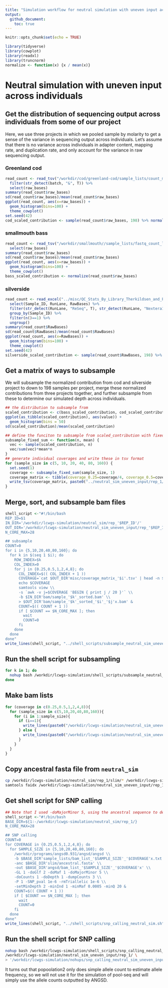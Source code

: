 ```yaml
---
title: "Simulation workflow for neutral simulation with uneven input across individuals"
output: 
  github_document: 
    toc: true
---
```


```r
knitr::opts_chunk$set(echo = TRUE)
```

```r
library(tidyverse)
library(cowplot)
library(readxl)
library(truncnorm)
normalize <- function(x) {x / mean(x)}
```

# Neutral simulation with uneven input across individuals

## Get the distribution of sequencing output across individuals from some of our project

Here, we use three projects in which we pooled sample by molarity to get a sense of the variance in sequencing output across individuals. Let's assume that there is no variance across individuals in adapter content, mapping rate, and duplication rate, and only account for the variance in raw sequencing output. 

### Greenland cod

```r
read_count <- read_tsv("/workdir/cod/greenland-cod/sample_lists/count_merged.tsv") %>%
  filter(str_detect(batch, "&", T)) %>%
  select(raw_bases)
summary(read_count$raw_bases)
sd(read_count$raw_bases)/mean(read_count$raw_bases)
ggplot(read_count, aes(x=raw_bases)) +
  geom_histogram(bins=100) +
  theme_cowplot()
set.seed(42)
cod_scaled_contribution <- sample(read_count$raw_bases, 198) %>% normalize()
```

### smallmouth bass

```r
read_count <- read_tsv("/workdir/smallmouth//sample_lists/fastq_count_lane_1_nextera.tsv") %>%
  select(raw_bases)
summary(read_count$raw_bases)
sd(read_count$raw_bases)/mean(read_count$raw_bases)
ggplot(read_count, aes(x=raw_bases)) +
  geom_histogram(bins=100) +
  theme_cowplot()
bass_scaled_contribution <- normalize(read_count$raw_bases)
```

### silverside

```r
read_count <- read_excel("../misc/QC_Stats_By_Library_Therkildsen_and_Palumbi.xlsx", sheet = 2) %>%
  select(Sample_ID, RunLane, RawBases) %>%
  filter(str_detect(RunLane, "ReSeq", T), str_detect(RunLane, "Nextera1", T)) %>%
  group_by(Sample_ID) %>% 
  filter(n()==1) %>%
  ungroup()
summary(read_count$RawBases)
sd(read_count$RawBases)/mean(read_count$RawBases)
ggplot(read_count, aes(x=RawBases)) +
  geom_histogram(bins=100) +
  theme_cowplot()
set.seed(42)
silverside_scaled_contribution <- sample(read_count$RawBases, 198) %>% normalize()
```

## Get a matrix of ways to subsample

We will subsample the normalized contribution from cod and silverside project to down to 198 samples per project, merge these normalized contributions from three projects together, and further subsample from these to determine our simulated depth across individuals.

```r
## the distribution to subsample from
scaled_contribution <- c(bass_scaled_contribution, cod_scaled_contribution, silverside_scaled_contribution)
ggplot(as_tibble(scaled_contribution), aes(value)) +
  geom_histogram(bins = 50)
sd(scaled_contribution)/mean(scaled_contribution)
```

```r
## define the funciton to subsample from scaled_contribution with fixed sum
subsample_fixed_sum <- function(n, mean) {
  vec <- sample(scaled_contribution, n)
  vec/sum(vec)*mean*n
}
## generate individual coverages and write these in tsv format
for (sample_size in c(5, 10, 20, 40, 80, 160)) {
  set.seed(1)
  coverage <- subsample_fixed_sum(sample_size, 1)
  coverage_matrix <- tibble(coverage_0.25=coverage/4, coverage_0.5=coverage/2, coverage_1=coverage, coverage_2=coverage*2, coverage_4=coverage*4, coverage_8=coverage*8)
  write_tsv(coverage_matrix, paste0("../neutral_sim_uneven_input/rep_1/misc/coverage_matrix_", sample_size, ".tsv"), col_names = F)
}
```

## Merge, sort, and subsample bam files

```r
shell_script <-"#!/bin/bash
REP_ID=$1
IN_DIR='/workdir/lcwgs-simulation/neutral_sim/rep_'$REP_ID'/'
OUT_DIR='/workdir/lcwgs-simulation/neutral_sim_uneven_input/rep_'$REP_ID'/'
N_CORE_MAX=28

## subsample
COUNT=0
for i in {5,10,20,40,80,160}; do
  for k in $(seq 1 $i); do
    ROW_INDEX=$k
    COL_INDEX=0
    for j in {0.25,0.5,1,2,4,8}; do
      COL_INDEX=$(( COL_INDEX + 1 ))
      COVERAGE=`cat $OUT_DIR'misc/coverage_matrix_'$i'.tsv' | head -n $ROW_INDEX | tail -n 1 | cut -f $COL_INDEX`
      echo $COVERAGE
      samtools view \\
      -s `awk -v j=$COVERAGE 'BEGIN { print j / 20 }'` \\
      -b $IN_DIR'bam/sample_'$k'_sorted.bam' \\
      > $OUT_DIR'bam/sample_'$k'_sorted_'$i'_'$j'x.bam' &
      COUNT=$(( COUNT + 1 ))
      if [ $COUNT == $N_CORE_MAX ]; then
        wait
        COUNT=0
      fi
    done
  done
done"
write_lines(shell_script, "../shell_scripts/subsample_neutral_sim_uneven_input.sh")
```

## Run the shell script for subsampling

```bash
for k in 1; do
  nohup bash /workdir/lcwgs-simulation/shell_scripts/subsample_neutral_sim_uneven_input.sh $k > '/workdir/lcwgs-simulation/nohups/subsample_neutral_sim_uneven_input_'$k'.nohup' &
done
```

## Make bam lists

```r
for (coverage in c(0.25,0.5,1,2,4,8)){
  for (sample_size in c(5,10,20,40,80,160)){
    for (i in 1:sample_size){
      if (i==1){
        write_lines(paste0("/workdir/lcwgs-simulation/neutral_sim_uneven_input/rep_1/bam/sample_", i, "_sorted_", sample_size, "_", coverage, "x.bam"), paste0("../neutral_sim_uneven_input/rep_1/sample_lists/bam_list_", sample_size, "_", coverage, "x.txt"))
      } else {
        write_lines(paste0("/workdir/lcwgs-simulation/neutral_sim_uneven_input/rep_1/bam/sample_", i, "_sorted_", sample_size, "_", coverage, "x.bam"), paste0("../neutral_sim_uneven_input/rep_1/sample_lists/bam_list_", sample_size, "_", coverage, "x.txt"), append = T)
      }
    }
  }
}
```

## Copy ancestral fasta file from `neutral_sim`

```bash
cp /workdir/lcwgs-simulation/neutral_sim/rep_1/slim/* /workdir/lcwgs-simulation/neutral_sim_uneven_input/rep_1/slim/
samtools faidx /workdir/lcwgs-simulation/neutral_sim_uneven_input/rep_1/slim/ancestral.fasta
```

## Get shell script for SNP calling

```r
## Note that I used -doMajorMinor 5, using the ancestral sequence to determine major and minor alleles
shell_script <-"#!/bin/bash
BASE_DIR=${1:-/workdir/lcwgs-simulation/neutral_sim/rep_1/}
N_CORE_MAX=28

## SNP calling
COUNT=0
for COVERAGE in {0.25,0.5,1,2,4,8}; do
  for SAMPLE_SIZE in {5,10,20,40,80,160}; do
    /workdir/programs/angsd0.931/angsd/angsd \\
    -b $BASE_DIR'sample_lists/bam_list_'$SAMPLE_SIZE'_'$COVERAGE'x.txt' \\
    -anc $BASE_DIR'slim/ancestral.fasta' \\
    -out $BASE_DIR'angsd/bam_list_'$SAMPLE_SIZE'_'$COVERAGE'x' \\
    -GL 1 -doGlf 2 -doMaf 1 -doMajorMinor 5 \\
    -doCounts 1 -doDepth 1 -dumpCounts 3 \\
    -P 1 -SNP_pval 1e-6 -rmTriallelic 1e-6 \\
    -setMinDepth 2 -minInd 1 -minMaf 0.0005 -minQ 20 &
    COUNT=$(( COUNT + 1 ))
    if [ $COUNT == $N_CORE_MAX ]; then
      wait
      COUNT=0
    fi
  done
done"
write_lines(shell_script, "../shell_scripts/snp_calling_neutral_sim.sh")
```

## Run the shell script for SNP calling

```bash
nohup bash /workdir/lcwgs-simulation/shell_scripts/snp_calling_neutral_sim.sh \
/workdir/lcwgs-simulation/neutral_sim_uneven_input/rep_1/ \
> '/workdir/lcwgs-simulation/nohups/snp_calling_neutral_sim_uneven_input_1.nohup' &
```

It turns out that popoolation2 only does simple allele count to estimate allele frequency, so we will not use it for the simulation of pool-seq and will simply use the allele counts outputted by ANGSD.
